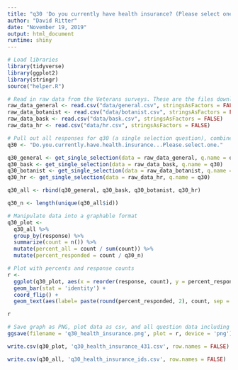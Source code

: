```yaml
---
title: "q30 'Do you currently have health insurance? (Please select one)' (Veterans)"
author: "David Ritter"
date: "November 19, 2019"
output: html_document
runtime: shiny
---
```


```r
# Load libraries
library(tidyverse)
library(ggplot2)
library(stringr)
source("helper.R")
```

```r
# Read in raw data from the Veterans surveys. These are the files downloaded from survey monkey saved as a .csv
raw_data_general <- read.csv("data/general.csv", stringsAsFactors = FALSE)
raw_data_botanist <- read.csv("data/botanist.csv", stringsAsFactors = FALSE)
raw_data_bask <- read.csv("data/bask.csv", stringsAsFactors = FALSE)
raw_data_hr <- read.csv("data/hr.csv", stringsAsFactors = FALSE)
```

```r
# Pull out all responses for q30 (a single selection question), combine, then determine 'question n'
q30 <- "Do.you.currently.have.health.insurance...Please.select.one."

q30_general <- get_single_selection(data = raw_data_general, q.name = q30)
q30_bask <- get_single_selection(data = raw_data_bask, q.name = q30)
q30_botanist <- get_single_selection(data = raw_data_botanist, q.name = q30)
q30_hr <- get_single_selection(data = raw_data_hr, q.name = q30)

q30_all <- rbind(q30_general, q30_bask, q30_botanist, q30_hr)

q30_n <- length(unique(q30_all$id))
```

```r
# Manipulate data into a graphable format
q30_plot <- 
  q30_all %>%
  group_by(response) %>%
  summarize(count = n()) %>%
  mutate(percent_all = count / sum(count)) %>%
  mutate(percent_responded = count / q30_n)
```

```r
# Plot with percents and response counts
r <- 
  ggplot(q30_plot, aes(x = reorder(response, count), y = percent_responded)) +
  geom_bar(stat = 'identity') +
  coord_flip() +
  geom_text(aes(label= paste(round(percent_responded, 2), count, sep = "***")))

r
```

```r
# Save graph as PNG, plot data as csv, and all question data including response IDs as csv (save question n and N at end of plot file as "_x.x")
ggsave(filename = 'q30_health_insurance.png', plot = r, device = 'png')

write.csv(q30_plot, 'q30_health_insurance_431.csv', row.names = FALSE)

write.csv(q30_all, 'q30_health_insurance_ids.csv', row.names = FALSE)
```